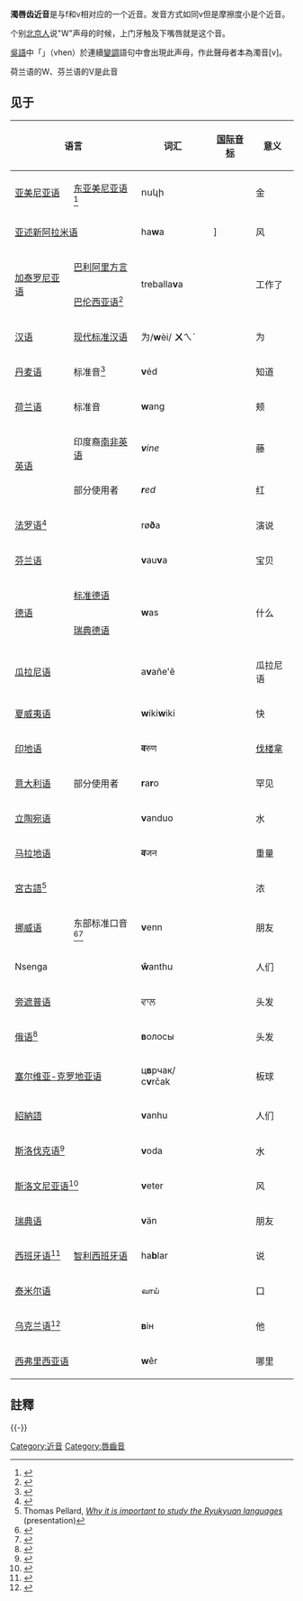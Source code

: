 {{Infobox IPA
|ipa symbol=ʋ
|ipa symbol2=v̞
|ipa-number=150
|decimal=651
|imagefile=Labiodental approximant (vector).svg
|imagesize=150px
|x-sampa=P</code>或<code>v\
|kirshenbaum=r<lbd>
|braille=“
|braille2=v
}}

'''濁唇齿近音'''是与f和v相对应的一个近音。发音方式如同v但是摩擦度小是个近音。

个别[[北京话|北京人]]说"W"声母的时候，上门牙触及下嘴唇就是这个音。

[[吴语|吳語]]中「{{僻字|㬟|左「勿」右「曾」}}」（vhen）於連續[[變調|變調]]語句中會出現此声母，作此聲母者本為濁音[v]。

荷兰语的W、芬兰语的V是此音

==见于==
{| class="wikitable"
!colspan=2| 语言 !! 词汇 !! [[国际音标|国际音标]] !! 意义 !! 注释
|-
| [[亚美尼亚语|亚美尼亚语]] || [[东亚美尼亚语|东亚美尼亚语]]<ref>{{Harvcoltxt|Dum-Tragut|2009|p=20}}</ref> ||ոսկի|| {{IPA|[ʋɔski]}} ||金||
|-
| colspan="2" | [[亚述新阿拉米语|亚述新阿拉米语]]||ha'''w'''a|| {{IPA|[haːʋa}}]||风||特别是在[[乌尔米耶|乌尔米耶]]方言。部分使用者会用{{IPAblink|v}}。其它变体中和{{IPAblink|w}}对立。
|-
| rowspan="2"| [[加泰罗尼亚语|加泰罗尼亚语]] || [[巴利阿里方言|巴利阿里方言]] || rowspan="2" | treballa'''v'''a|| {{IPA|[t̪ɾəbəˈʎ̟aʋə]}} || rowspan="2" |工作了|| rowspan="2" |{{IPA|/v/}}的同位异音。<ref name="saborit"/>参见[[加泰罗尼亚语|加泰罗尼亚语]]
|-
| [[巴伦西亚语|巴伦西亚语]]<ref name="saborit">{{Harvcoltxt|Saborit Vilar|2009|p=52}}</ref> || {{IPA|[t̪ɾe̠bäˈʎ̟aʋä]}}
|-
|[[汉语|汉语]]
|[[现代标准汉语|现代标准汉语]]
|为/'''w'''èi/
'''ㄨ'''ㄟˋ
|{{IPA|[ʋêi]}}
|为
|在官话中普遍。在其它变体中和{{IPA|/w/}}对立。
|-
| [[丹麦语|丹麦语]] || 标准音<ref>{{Harvcoltxt|Basbøll|2005|p=62}}</ref> || '''v'''éd|| {{IPA|[ʋe̝ːˀð̠˕ˠ]}} ||知道||也被描述为短塞音{{IPAblink|b̪|b̪̆}}；实现为擦音{{IPAblink|v}}很罕见。<ref>{{Harvcoltxt|Basbøll|2005|pp=27 and 66}}</ref>参见[[丹麦语音系|丹麦语音系]]
|-
| [[荷兰语|荷兰语]] ||标准音||'''w'''ang|| {{IPA|[ʋɑŋ]}} ||颊||荷兰南部方言中实现为唇音{{IPAblink|β̞}}。参见[[荷兰语音系|荷兰语音系]]
|-
|rowspan=2| [[英语|英语]] ||印度裔[[南非英语|南非英语]]||'''''v'''ine''|| {{IPA|[ʋaɪn]}} ||藤||在其他口音中和擦音{{IPAblink|v}}对立。
|-
|部分使用者||'''''r'''ed''|| {{IPA|[ʋe̞d̥]}} ||红||方言上呈现异质化<ref>{{Harvcoltxt| Foulkes|Docherty|1999|p=?}}</ref> (特别是[[伦敦|伦敦]]和[[东南英格兰|东南英格兰]])。参见[[英语音系|英语音系]]
|-
|colspan=2| [[法罗语|法罗语]]<ref name="arn115">{{Harvcoltxt|Árnason|2011|p=115}}</ref> || rø'''ð'''a|| {{IPA|[ˈɹøːʋa]}} ||演说||{{IPA|/v/}}在词首和元音间时的同位异音。第一种情况下它和擦音{{IPAblink|v}}是自由变体。<ref name="arn115"/>参见[[法罗语音系|法罗语音系]]
|-
|colspan=2| [[芬兰语|芬兰语]] ||'''v'''au'''v'''a|| {{IPA|[ˈʋɑu̯ʋɑ]}} ||宝贝||参见[[芬兰語音系|芬兰語音系]]
|-
|rowspan=2| [[德语|德语]] || [[标准德语|标准德语]] || rowspan=2 |'''w'''as|| rowspan=2 | {{IPA|[ʋas]}} || rowspan=2 |什么||多数使用者的/v/在辅音后的同位异音。特别在南部用在词首。参见[[标准德语音系|标准德语音系]]
|-
| [[瑞典德语|瑞典德语]] || 和标准德语的{{IPA|/v/}}对立<ref>{{Citation |last=Schmid |first=Stephan |year=2010 |title=Segmental features of Swiss German ethnolects |url=http://edizioni.sns.it/it/downloadable/download/sample/sample_id/19/ |access-date=2015-04-27 |archive-date=2016-03-04 |archive-url=https://web.archive.org/web/20160304083338/http://edizioni.sns.it/it/downloadable/download/sample/sample_id/19/ |dead-url=no }}</ref>
|-
|colspan=2| [[瓜拉尼语|瓜拉尼语]] ||a'''v'''añe'ẽ|| {{IPA|[ʔãʋ̃ãɲẽˈʔẽ]}} ||瓜拉尼语||和{{IPA|/w/}}{{IPA|/ɰ/}}对立。
|-
|colspan=2| [[夏威夷语|夏威夷语]] ||'''w'''iki'''w'''iki|| {{IPA|[ʋikiʋiki]}} ||快||也可能实现为{{IPA|[w]}}或{{IPA|[v]}}。参见[[夏威夷语音系|夏威夷语音系]]
|-
|colspan=2| [[印地语|印地语]] ||'''व'''रुण|| {{IPA|[ʋəruɳ]}} || [[伐楼拿|伐楼拿]] ||参见[[印度斯坦语音系|印度斯坦语音系]]
|-
| [[意大利语|意大利语]] ||部分使用者{{sfnp|Canepari|1999|pp=98–101}} || '''r'''a'''r'''o|| {{IPA|[ˈʋäːʋo]}} ||罕见||对标准意大利语[[齿龈颤音|齿龈颤音]] {{IPAblink|r}}的引渡替代，基于独立的[[正字法|正字法]]缺陷和/或 地方变体使得音的交替更普遍，特别在[[博尔扎诺-上阿迪杰自治省|博尔扎诺-上阿迪杰自治省]] (和奥地利德语区毗邻), [[瓦莱达奥斯塔大区|瓦莱达奥斯塔大区]] (和法国接壤) 和部分[[帕爾馬_(意大利)|帕尔马]]省，特别[[菲登扎|菲登扎]]周边。其他等效发音可能是[[小舌颤音|小舌颤音]] {{IPAblink|ʀ}}或[[浊小舌擦音|浊小舌擦音]] {{IPAblink|ʁ}}。{{sfnp|Canepari|1999|pp=98–101}} 参见[[意大利語音系|意大利語音系]].
|-
|colspan=2| [[立陶宛语|立陶宛语]] || '''v'''anduo|| {{IPA|[ʋɐn̪d̪uə]}} ||水||参见[[立陶宛语音系|立陶宛语音系]]
|-
|colspan=2| [[马拉地语|马拉地语]] || '''व'''जन|| {{IPA|[ʋə(d)zən]}} ||重量||参见[[马拉地语音系|马拉地语音系]]
|-
|colspan=2| [[宮古語|宮古語]]<ref>Thomas Pellard, ''[http://orinst.ox.ac.uk/sites/jap-ling/files/files/pellard.eals_.pdf Why it is important to study the Ryukyuan languages] {{Wayback|url=http://orinst.ox.ac.uk/sites/jap-ling/files/files/pellard.eals_.pdf |date=20151018113945 }}'' (presentation)</ref> ||colspan=2| {{IPA|[ʋ̩tɑ]}} ||浓||可能是[[成音节辅音|成音节辅音]]。
|-
| [[挪威语|挪威语]] ||东部标准口音<ref>{{Harvcoltxt|Kristoffersen|2000|pp=22 and 25}}</ref><ref name="van41">{{Harvcoltxt|Vanvik|1979|p=41}}</ref> ||'''v'''enn|| {{IPA|[ʋe̞nː]}} ||朋友||有时实现为擦音{{IPAblink|v}}。<ref name="van41"/><ref>{{Harvcoltxt|Kristoffersen|2000|p=74}}</ref>参见[[挪威语音系|挪威语音系]]
|-
|colspan=2| Nsenga||'''ŵ'''anthu|| {{IPA|[ʋaⁿtʰu]}} ||人们||
|-
|colspan=2| [[旁遮普语|旁遮普语]] ||ਵਾਲ|| {{IPA|[ʋäːl]}} ||头发||
|-
|colspan=2| [[俄语|俄语]]<ref name="yb">{{Harvcoltxt|Yanushevskaya|Bunčić|2015|p=223}}</ref> ||'''в'''олосы|| {{IPA|[ˈʋʷo̞ɫ̪əs̪ɨ̞]}} ||头发||{{IPA|/v/}}一般的实现方式；和颚化形式对立。<ref name="yb"/>参见[[俄语音系|俄语音系]]
|-
|colspan=2| [[塞尔维亚-克罗地亚语|塞尔维亚-克罗地亚语]] ||ц'''в'''рчак/ c'''v'''rčak|| {{IPA|[t͡sʋř̩ːt͡ʃak]}} ||板球||也可能实现为{{IPA|[v]}}取决于方言。参见[[塞尔维亚-克罗地亚语音系|塞尔维亚-克罗地亚语音系]]
|-
|colspan=2| [[紹納語|紹納語]] ||'''v'''anhu|| {{IPA|[ʋan̤u]}} ||人们||和{{IPA|/v/}}{{IPA|/w/}}对立。
|-
|colspan=2| [[斯洛伐克语|斯洛伐克语]]<ref name="hh374">{{Harvcoltxt|Hanulíková|Hamann|2010|p=374}}</ref> || '''v'''oda || {{Audio-IPA|SK-voda.ogg|[ˈʋo̞dä]}} ||水||{{IPA|/v/}}一般的实现方式。<ref name="hh374"/>参见[[斯洛伐克语音系|斯洛伐克语音系]]
|-
|colspan=2| [[斯洛文尼亚语|斯洛文尼亚语]]<ref>{{Harvcoltxt|Šuštaršič|Komar|Petek|1999|p=136}}</ref> ||'''v'''eter|| {{IPA|[ˈʋéːtər]}} ||风||也被描述为擦音{{IPAblink|v}}。<ref>{{Harvcoltxt|Priestley|2002|p=394}}</ref><ref>{{Harvcoltxt|Greenberg|2006|p=18}}</ref>参见[[斯洛文尼亚语音系|斯洛文尼亚语音系]]
|-
|colspan=2| [[瑞典语|瑞典语]] || '''v'''än|| {{IPA|[ʋɛːn]}} ||朋友||部分使用者口音。参见[[瑞典語音系|瑞典語音系]]
|-
|[[西班牙语|西班牙语]]<ref>{{Cite web|url=http://stel.ub.edu/labfon/sites/default/files/XIX-12-S%20Sadowsky.pdf|title=El alófono labiodental sonoro [v] del fonema /b/ en el castellano de Concepción (Chile): Una investigación exploratoria|accessdate=2020-12-20|archive-date=2019-07-17|archive-url=https://web.archive.org/web/20190717203919/http://stel.ub.edu/labfon/sites/default/files/XIX-12-S%20Sadowsky.pdf|dead-url=no}}</ref>
|[[智利西班牙语|智利西班牙语]]
|ha'''b'''lar
|{{IPA|[äˈʋläɾ]}}
|说
|/b/的同位异音。参见[[西班牙語音系|西班牙語音系]]
|-
|colspan=2| [[泰米尔语|泰米尔语]] ||வாய்|| {{IPA|[ʋɑj]}} ||口||参见[[泰米尔语音系|泰米尔语音系]]
|-
|colspan=2| [[乌克兰语|乌克兰语]]<ref name="zk">{{Harvcoltxt|Žovtobrjux|Kulyk|1965|pp=121–122}}</ref> ||'''в'''ін|| {{IPA|[ʋin]}} ||他||可能是预发音的{{IPA|/w/}}主要出现在{{IPA|/i/}}前。<ref name="zk"/>参见[[乌克兰語音系|乌克兰語音系]]
|-
|colspan=2| [[西弗里西亚语|西弗里西亚语]] || '''w'''êr || {{IPA|[ʋɛːr]}} ||哪里||参见[[西弗里西亚语音系|西弗里西亚语音系]]
|}

==註釋==
{{reflist|2}}
{{-}}
{{consonants|state=collapsed}}

[[Category:近音|Category:近音]]
[[Category:唇齒音|Category:唇齒音]]